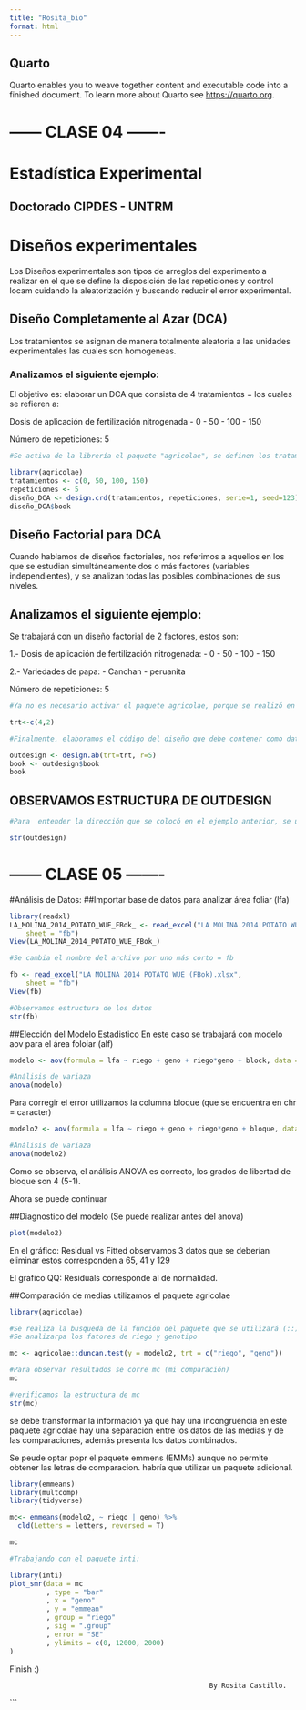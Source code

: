 ```yaml
---
title: "Rosita_bio"
format: html
---
```


## Quarto

Quarto enables you to weave together content and executable code into a finished document. To learn more about Quarto see <https://quarto.org>.

# ------ CLASE 04 -------

# Estadística Experimental

## Doctorado CIPDES - UNTRM

# Diseños experimentales

Los Diseños experimentales son tipos de arreglos del experimento a realizar en el que se define la disposición de las repeticiones y control locam cuidando la aleatorización y buscando reducir el error experimental.

## Diseño Completamente al Azar (DCA)

Los tratamientos se asignan de manera totalmente aleatoria a las unidades experimentales las cuales son homogeneas.

### Analizamos el siguiente ejemplo:

El objetivo es: elaborar un DCA que consista de 4 tratamientos = los cuales se refieren a:

Dosis de aplicación de fertilización nitrogenada - 0 - 50 - 100 - 150

Número de repeticiones: 5

```r
#Se activa de la librería el paquete "agricolae", se definen los tratamientos, repeticiones y finalmente se aplica el diseño empleando design.crd: 

library(agricolae)
tratamientos <- c(0, 50, 100, 150)
repeticiones <- 5
diseño_DCA <- design.crd(tratamientos, repeticiones, serie=1, seed=123)
diseño_DCA$book
```

## Diseño Factorial para DCA

Cuando hablamos de diseños factoriales, nos referimos a aquellos en los que se estudian simultáneamente dos o más factores (variables independientes), y se analizan todas las posibles combinaciones de sus niveles.

## Analizamos el siguiente ejemplo:

Se trabajará con un diseño factorial de 2 factores, estos son:

1.- Dosis de aplicación de fertilización nitrogenada: - 0 - 50 - 100 - 150

2.- Variedades de papa: - Canchan - peruanita

Número de repeticiones: 5

```r
#Ya no es necesario activar el paquete agricolae, porque se realizó en el paso anterior. Además, tampoco es necesario crear elementos que contengan las especificaciones de los factores ya que el paquete no permite la asignación de los mismos, solo se debe de identificar los niveles por cada factor, como se muestra a continuación:  

trt<-c(4,2)

#Finalmente, elaboramos el código del diseño que debe contener como datos relevantes y obligatorios los tratamientos y número de repeticiones. Sin olvidar la dirección del archivo a utilizar (outdesign$book)

outdesign <- design.ab(trt=trt, r=5)
book <- outdesign$book
book
```

## OBSERVAMOS ESTRUCTURA DE OUTDESIGN

```r
#Para  entender la dirección que se colocó en el ejemplo anterior, se utiliza str: 

str(outdesign)
```

# ------ CLASE 05 -------

#Análisis de Datos: ##Importar base de datos para analizar área foliar (lfa)

```r
library(readxl)
LA_MOLINA_2014_POTATO_WUE_FBok_ <- read_excel("LA MOLINA 2014 POTATO WUE (FBok).xlsx", 
    sheet = "fb")
View(LA_MOLINA_2014_POTATO_WUE_FBok_)

#Se cambia el nombre del archivo por uno más corto = fb

fb <- read_excel("LA MOLINA 2014 POTATO WUE (FBok).xlsx", 
    sheet = "fb")
View(fb)

#Observamos estructura de los datos
str(fb)

```

##Elección del Modelo Estadistico En este caso se trabajará con modelo aov para el área foloiar (alf)

```r
modelo <- aov(formula = lfa ~ riego + geno + riego*geno + block, data = fb)

#Análisis de variaza
anova(modelo)


```

Para corregir el error utilizamos la columna bloque (que se encuentra en chr = caracter)

```r
modelo2 <- aov(formula = lfa ~ riego + geno + riego*geno + bloque, data = fb)

#Análisis de variaza
anova(modelo2)

```

Como se observa, el análisis ANOVA es correcto, los grados de libertad de bloque son 4 (5-1).

Ahora se puede continuar

##Diagnostico del modelo (Se puede realizar antes del anova)

```r
plot(modelo2)

```

En el gráfico: Residual vs Fitted observamos 3 datos que se deberían eliminar estos corresponden a 65, 41 y 129

El grafico QQ: Residuals corresponde al de normalidad.

##Comparación de medias utilizamos el paquete agricolae

```r
library(agricolae)

#Se realiza la busqueda de la función del paquete que se utilizará (::)
#Se analizarpa los fatores de riego y genotipo

mc <- agricolae::duncan.test(y = modelo2, trt = c("riego", "geno"))

#Para observar resultados se corre mc (mi comparación)
mc

```

```r
#verificamos la estructura de mc
str(mc)

```

se debe transformar la información ya que hay una incongruencia en este paquete agricolae hay una separacion entre los datos de las medias y de las comparaciones, además presenta los datos combinados.

Se peude optar popr el paquete emmens (EMMs) aunque no permite obtener las letras de comparacion. habría que utilizar un paquete adicional.

```r

library(emmeans)
library(multcomp)
library(tidyverse)

mc<- emmeans(modelo2, ~ riego | geno) %>% 
  cld(Letters = letters, reversed = T)

mc

```

```r
#Trabajando con el paquete inti: 

library(inti)
plot_smr(data = mc
         , type = "bar"
         , x = "geno"
         , y = "emmean"
         , group = "riego"
         , sig = ".group"
         , error = "SE"
         , ylimits = c(0, 12000, 2000)
)
```


Finish :)

        
                                                     By Rosita Castillo.
```
